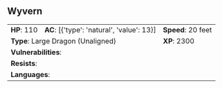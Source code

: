 ## Wyvern {#monster-wyvern}

```{=html}
<table class="table table-striped">
    <tbody>
        <tr>                    
            <td><b>HP</b>: 110</td>
            <td><b>AC</b>: [{'type': 'natural', 'value': 13}]</td>
            <td><b>Speed</b>: 20 feet</td>
        </tr>
        <tr>
            <td colspan="2"><b>Type</b>: Large Dragon (Unaligned)</td>
            <td><b>XP</b>: 2300</td>
        </tr>
        <tr>
            <td colspan="3"><b>Vulnerabilities</b>: </td>
        </tr>
        <tr>
            <td colspan="3"><b>Resists</b>: </td>
        </tr>
        <tr>
            <td colspan="3"><b>Languages</b>: </td>
        </tr>
    </tbody>
</table>
```